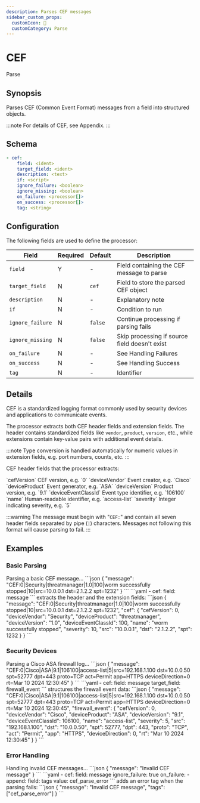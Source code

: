 ```yaml
---
description: Parses CEF messages
sidebar_custom_props: 
  customIcon: 📨
  customCategory: Parse
---
```


# CEF

<span className="theme-doc-version-badge badge badge--primary">Parse</span>

## Synopsis

Parses CEF (Common Event Format) messages from a field into structured objects.

:::note
For details of CEF, see <Topic id="appendix-cef">Appendix</Topic>.
:::

## Schema

```yaml {2}
- cef:
    field: <ident>
    target_field: <ident>
    description: <text>
    if: <script>
    ignore_failure: <boolean>
    ignore_missing: <boolean>
    on_failure: <processor[]>
    on_success: <processor[]>
    tag: <string>
```

## Configuration

The following fields are used to define the processor:

|Field|Required|Default|Description|
|---|---|---|---|
|`field`|Y|-|Field containing the CEF message to parse|
|`target_field`|N|`cef`|Field to store the parsed CEF object|
|`description`|N|-|Explanatory note|
|`if`|N|-|Condition to run|
|`ignore_failure`|N|`false`|Continue processing if parsing fails|
|`ignore_missing`|N|`false`|Skip processing if source field doesn't exist|
|`on_failure`|N|-|See <Topic id="handling-failures">Handling Failures</Topic>|
|`on_success`|N|-|See <Topic id="handling-success">Handling Success</Topic>|
|`tag`|N|-|Identifier|

## Details

CEF is a standardized logging format commonly used by security devices and applications to communicate events.

The processor extracts both CEF header fields and extension fields. The header contains standardized fields like `vendor`, `product`, `version`, etc., while extensions contain key-value pairs with additional event details.

:::note
Type conversion is handled automatically for numeric values in extension fields, e.g. port numbers, counts, etc.
:::

CEF header fields that the processor extracts:

<TermTable>
  <TermCol>`cefVersion`</TermCol>
  <DefCol>CEF version, e.g. `0`</DefCol>
  <TermCol>`deviceVendor`</TermCol>
  <DefCol>Event creator, e.g. `Cisco`</DefCol>
  <TermCol>`deviceProduct`</TermCol>
  <DefCol>Event generator, e.g. `ASA`</DefCol>
  <TermCol>`deviceVersion`</TermCol>
  <DefCol>Product version, e.g. `9.1`</DefCol>
  <TermCol>`deviceEventClassId`</TermCol>
  <DefCol>Event type identifier, e.g. `106100`</DefCol>
  <TermCol>`name`</TermCol>
  <DefCol>Human-readable identifier, e.g. `access-list`</DefCol>
  <TermCol>`severity`</TermCol>
  <DefCol>Integer indicating severity, e.g. `5`</DefCol>
</TermTable>

:::warning
The message must begin with "`CEF:`" and contain all seven header fields separated by pipe (`|`) characters. Messages not following this format will cause parsing to fail.
:::

## Examples

### Basic Parsing

<ExampleGrid>
  <CommentCol>
    Parsing a basic CEF message...
  </CommentCol>
  <CodeCol>
    ```json
    {
      "message": "CEF:0|Security|threatmanager|1.0|100|worm successfully stopped|10|src=10.0.0.1 dst=2.1.2.2 spt=1232"
    }
    ```
    ```yaml
    - cef:
        field: message
    ```
  </CodeCol>
  <CommentCol>
    extracts the header and the extension fields:
  </CommentCol>
  <CodeCol>
    ```json
    {
      "message": "CEF:0|Security|threatmanager|1.0|100|worm successfully stopped|10|src=10.0.0.1 dst=2.1.2.2 spt=1232",
      "cef": {
        "cefVersion": 0,
        "deviceVendor": "Security",
        "deviceProduct": "threatmanager",
        "deviceVersion": "1.0",
        "deviceEventClassId": 100,
        "name": "worm successfully stopped",
        "severity": 10,
        "src": "10.0.0.1",
        "dst": "2.1.2.2",
        "spt": 1232
      }
    }
    ```
  </CodeCol>
</ExampleGrid>

### Security Devices

<ExampleGrid>
  <CommentCol>
    Parsing a Cisco ASA firewall log...
  </CommentCol>
  <CodeCol>
    ```json
    {
      "message": "CEF:0|Cisco|ASA|9.1|106100|access-list|5|src=192.168.1.100 dst=10.0.0.50 spt=52777 dpt=443 proto=TCP act=Permit app=HTTPS deviceDirection=0 rt=Mar 10 2024 12:30:45"
    }
    ```
    ```yaml
    - cef:
        field: message
        target_field: firewall_event
    ```
  </CodeCol>
  <CommentCol>
    structures the firewall event data:
  </CommentCol>
  <CodeCol>
    ```json
    {
      "message": "CEF:0|Cisco|ASA|9.1|106100|access-list|5|src=192.168.1.100 dst=10.0.0.50 spt=52777 dpt=443 proto=TCP act=Permit app=HTTPS deviceDirection=0 rt=Mar 10 2024 12:30:45",
      "firewall_event": {
        "cefVersion": 0,
        "deviceVendor": "Cisco",
        "deviceProduct": "ASA",
        "deviceVersion": "9.1",
        "deviceEventClassId": 106100,
        "name": "access-list",
        "severity": 5,
        "src": "192.168.1.100",
        "dst": "10.0.0.50",
        "spt": 52777,
        "dpt": 443,
        "proto": "TCP",
        "act": "Permit",
        "app": "HTTPS",
        "deviceDirection": 0,
        "rt": "Mar 10 2024 12:30:45"
      }
    }
    ```
  </CodeCol>
</ExampleGrid>

### Error Handling

<ExampleGrid>
  <CommentCol>
    Handling invalid CEF messages...
  </CommentCol>
  <CodeCol>
    ```json
    {
      "message": "Invalid CEF message"
    }
    ```
    ```yaml
    - cef:
        field: message
        ignore_failure: true
        on_failure:
          - append:
              field: tags
              value: cef_parse_error
    ```
  </CodeCol>
  <CommentCol>
    adds an error tag when the parsing fails:
  </CommentCol>
  <CodeCol>
    ```json
    {
      "message": "Invalid CEF message",
      "tags": ["cef_parse_error"]
    }
    ```
  </CodeCol>
</ExampleGrid>
